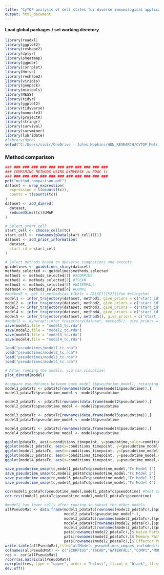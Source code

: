 ---
title: "CyTOF analysis of cell states for diverse immunological applications"
output: html_document
---

#### Load global packages / set working directory

```{r}
library(readxl)
library(ggplot2)
library(reshape2)
library(dplyr)
library(pheatmap)
library(ggpubr)
library(corrplot)
library(Hmisc)
library(reshape2)
library(viridis)
library(geepack)
library(mixtools)
library(MESS)
library(tidyr)
library(ggplot2)
library(tidyverse)
library(monocle3)
library(projectR)
library(stringr)
library(survival)
library(survminer)
library(lubridate)
#library(dyno)
setwd("C:/Users/sidir/OneDrive - Johns Hopkins/WON_RESEARCH/CYTOF_Metrics_Paper/figures")
```

### Method comparison
```{r}
### ### ### ### ### ### ### ### ### ### ### ### 
### COMPARING METHODS USING DYNVERSE in PDAC tc
### ### ### ### ### ### ### ### ### ### ### ### 
pdf("method_comparison.pdf")
dataset <- wrap_expression(
  expression = t(counts(tc)),
  counts = t(counts(tc))
)
dataset <- add_dimred(
  dataset,
  reducedDims(tc)$UMAP
)

# Select start cell
start_cell <- choose_cells(tc)
start_cell <- rownames(pData(start_cell))[1]
dataset <- add_prior_information(
  dataset,
  start_id = start_cell
)

# Select methods based on dynverse suggestions and execute
guidelines <- guidelines_shiny(dataset)
methods_selected <- guidelines$methods_selected
method1 <- methods_selected[1] #SCORPIUS
method2 <- methods_selected[2] #TSCAN
method3 <- methods_selected[3] #WATERFALL
method4 <- methods_selected[4] #COMP1
#method5 <- get_ti_methods(as_tibble = FALSE)[[52]]$fun #slingshot
model1 <- infer_trajectory(dataset, method1, give_priors = c("start_id")) 
model2 <- infer_trajectory(dataset, method2, give_priors = c("start_id")) 
model3 <- infer_trajectory(dataset, method3, give_priors = c("start_id")) 
model4 <- infer_trajectory(dataset, method4, give_priors = c("start_id")) 
model5 <- infer_trajectory(dataset, method5(), give_priors = c("start_id")) 
#model5 <- dynwrap::infer_trajectory(dataset, method5(), give_priors = c("start_id"), verbose = TRUE, filter_features = FALSE )
save(model1,file = "model1_tc.rda")
save(model2,file = "model2_tc.rda")
save(model3,file = "model3_tc.rda")
save(model4,file = "model4_tc.rda")

load("pseudotimes/model1_tc.rda")
load("pseudotimes/model2_tc.rda")
load("pseudotimes/model3_tc.rda")
load("pseudotimes/model4_tc.rda")

# After running the models, you can visualize: 
plot_dimred(model)

#compare pseudotimes between each model ($pseudotime_model), retaining monocle model as $pseudotime
model1_pdataTc <- pdataTc[rownames(data.frame(model1$pseudotime)),]
model1_pdataTc$pseudotime_model <- model1$pseudotime

model2_pdataTc <- pdataTc[rownames(data.frame(model2$pseudotime)),]
model2_pdataTc$pseudotime_model <- model2$pseudotime

model3_pdataTc <- pdataTc[rownames(data.frame(model3$pseudotime)),]
model3_pdataTc$pseudotime_model <- model3$pseudotime

model4_pdataTc <- pdataTc[rownames(data.frame(model4$pseudotime)),]
model4_pdataTc$pseudotime_model <- model4$pseudotime

ggplot(pdataTc, aes(x=conditions_timepoint, y=pseudotime,color=conditions_timepoint)) + geom_violin(trim=FALSE,fill='#A4A4A4')+stat_summary(fun.y=median, geom="point", shape=15, size=2, color="darkred") + theme_minimal() + ggtitle("Monocle Model Tc")+scale_color_manual(values = alpha(groupColors))
ggplot(model1_pdataTc, aes(x=conditions_timepoint, y=(pseudotime_model*-1),color=conditions_timepoint)) + geom_violin(trim=FALSE,fill='#A4A4A4')+stat_summary(fun.y=median, geom="point", shape=15, size=2, color="darkred") + theme_minimal() + ggtitle("Tc Model 1")+scale_color_manual(values = alpha(groupColors))
ggplot(model2_pdataTc, aes(x=conditions_timepoint, y=(pseudotime_model*-1),color=conditions_timepoint)) + geom_violin(trim=FALSE,fill='#A4A4A4')+stat_summary(fun.y=median, geom="point", shape=15, size=2, color="darkred") + theme_minimal() + ggtitle("Tc Model 2")+scale_color_manual(values = alpha(groupColors))
ggplot(model3_pdataTc, aes(x=conditions_timepoint, y=pseudotime_model,color=conditions_timepoint)) + geom_violin(trim=FALSE,fill='#A4A4A4')+stat_summary(fun.y=median, geom="point", shape=15, size=2, color="darkred") + theme_minimal() + ggtitle("Tc Model 3")+scale_color_manual(values = alpha(groupColors))
ggplot(model4_pdataTc, aes(x=conditions_timepoint, y=pseudotime_model,color=conditions_timepoint)) + geom_violin(trim=FALSE,fill='#A4A4A4')+stat_summary(fun.y=median, geom="point", shape=15, size=2, color="darkred") + theme_minimal() + ggtitle("Tc Model 4")+scale_color_manual(values = alpha(groupColors))

save_pseudotime_umap(tc,model1_pdataTc$pseudotime_model,"Tc Model 1")
save_pseudotime_umap(tc,model2_pdataTc$pseudotime_model,"Tc Model 2")
save_pseudotime_umap(tc,model3_pdataTc$pseudotime_model,"Tc Model 3")
save_pseudotime_umap(tc,model4_pdataTc$pseudotime_model,"Tc Model 4")
    
cor(model1_pdataTc$pseudotime_model,model1_pdataTc$pseudotime) #test correlations like this, or below
cor.test(model1_pdataTc$pseudotime_model,model1_pdataTc$pseudotime)

#model2 has fewer cells after running so subset the other models
allPseudoMat <- data.frame(model1_pdataTc[rownames(model2_pdataTc),]$pseudotime_model*-1,
                           model2_pdataTc$pseudotime_model*-1,
                           model3_pdataTc[rownames(model2_pdataTc),]$pseudotime_model,
                           model4_pdataTc[rownames(model2_pdataTc),]$pseudotime_model,
                           model1_pdataTc[rownames(model2_pdataTc),]$pseudotime,
                           pats[rownames(model2_pdataTc),]$`Naive Pattern`,
                           pats[rownames(model2_pdataTc),]$`Memory Pattern`,
                           pats[rownames(model2_pdataTc),]$`Effector Pattern` )
write.table(allPseudoMat,file="allModels_pseudotimes_cogaps_included.txt")
colnames(allPseudoMat) <- c("SCORPIUS","TSCAN","WATERFALL","COMP1","MONOCLE3","Naive Pattern","Memory Pattern","Effector Pattern")
res <- cor(allPseudoMat)
rcorr(as.matrix(allPseudoMat))
corrplot(res, type = "upper", order = "hclust", tl.col = "black", tl.srt = 45)
dev.off()
```



